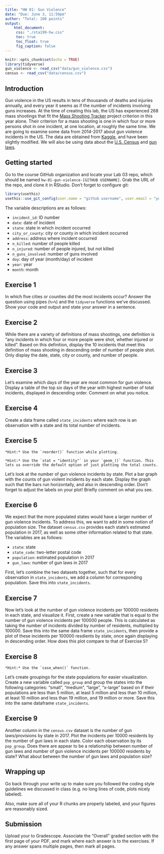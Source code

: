 ```yaml
---
title: "HW 01: Gun Violence"
date: "Due: June 3, 11:59pm"
author: "Total: 100 points"
output: 
    html_document: 
     css: "./sta199-hw.css"
     toc: true
     toc_float: true
     fig_caption: false
---
```


```r
knitr::opts_chunk$set(echo = TRUE)
library(tidyverse)
gun_violence <- read_csv("data/gun_violence.csv")
census <- read_csv("data/census.csv")
```


## Introduction

Gun violence in the US results in tens of thousands of deaths and injuries annually, and every year it seems as if the number of incidents involving guns increases. At the time of creating this lab, the US has experienced 268 mass shootings that fit the [Mass Shooting Tracker](https://www.massshootingtracker.site/) project criterion in this year alone. Their criterion for a mass shooting is one in which four or more persons shot in one incident, at one location, at roughly the same time. We are going to examine some data from 2014-2017 about gun violence incidents in the US. The data are obtained from [Kaggle](https://www.kaggle.com/jameslko/gun-violence-data), and have been slightly modified. We will also be using data about the [U.S. Census](https://www2.census.gov/programs-surveys/popest/datasets/2010-2017/state/asrh/scprc-est2017-18+pop-res.csv) and [gun laws](https://statefirearmlaws.org/national-data/).

## Getting started

Go to the course GitHub organization and locate your Lab 03 repo, which should be named `hw-01-gun-violence-[GITHUB USERNAME]`. Grab the URL of the repo, and clone it in RStudio. Don't forget to configure git:

```r
library(usethis)
usethis::use_git_config(user.name = "github username", user.email = "your email")
```


The variable descriptions are as follows:

- `incident_id`: ID number
- `date`: date of incident
- `state`: state in which incident occurred
- `city_or_county`: city or county in which incident occurred
- `address`: address where incident occurred
- `n_killed`: number of people killed
- `n_injured`: number of people injured, but not killed
- `n_guns_involved`: number of guns involved 
- `doy`: day of year (month/day) of incident
- `year`: year
- `month`: month

## Exercise 1

In which five cities or counties did the most incidents occur? Answer the question using pipes (`%>%`) and the `tidyverse` functions we've discussed. Show your code and output and state your answer in a sentence.


## Exercise 2

While there are a variety of definitions of mass shootings, one definition is "any incidents in which four or more people were shot, whether injured or killed". Based on this definition, display the 10 incidents that meet this definition of mass shooting in descending order of number of people shot. Only display the date, state, city or county, and number of people.


## Exercise 3

Let's examine which days of the year are most common for gun violence. Display a table of the top six days of the year with highest number of total incidents, displayed in descending order. Comment on what you notice.


## Exercise 4

Create a data frame called `state_incidents` where each row is an observation with a state and its total number of incidents.


## Exercise 5

```marginfigure
*Hint:* Use the `reorder()` function while plotting.
```

```marginfigure
*Hint:* Use the `stat = "identity"` in your `geom_()` function. This lets us override the default option of just plotting the total counts.
```

Let's look at the number of gun violence incidents by state. Plot a bar graph with the counts of gun violent incidents by each state. Display the graph such that the bars run horizontally, and also in descending order. Don't forget to adjust the labels on your plot! Briefly comment on what you see.


## Exercise 6

We expect that the more populated states would have a larger number of gun violence incidents. To address this, we want to add in some notion of population size. The dataset `census.csv` provides each state's estimated population in 2017, as well as some other information related to that state. The variables are as follows: 

- `state`: state
- `state_code`: two-letter postal code
- `population`: estimated population in 2017 
- `gun_laws`: number of gun laws in 2017

First, let's combine the two datasets together, such that for every observation in `state_incidents`, we add a column for corresponding population. Save this into `state_incidents`.


## Exercise 7

Now let's look at the number of gun violence incidents per 100000 residents in each state, and visualize it. First, create a new variable that is equal to the number of gun violence incidents per 100000 people. This is calculated as taking the number of incidents divided by number of residents, multiplied by 100000. Save this into the same data frame `state_incidents`, then provide a plot of these incidents per 100000 resdients by state, once again displaying in descending order. How does this plot compare to that of Exercise 5?


## Exercise 8

```marginfigure
*Hint:* Use the `case_when()` function.
```

Let's create groupings for the state populations for easier visualization. Create a new variable called `pop_group` and group the states into the following categories: "small", "medium", "large", "x-large" based on if their populations  are less than 5 million, at least 5 million and less than 10 million, at least 10 million and less than 19 million, and 19 million or more. Save this into the same dataframe `state_incidents`.

## Exercise 9

Another column in the `census.csv` dataset is the number of gun laws/provisions by state in 2017. Plot the incidents per 10000 residents by the number of gun laws in each state. Color each observation by its `pop_group`. Does there are appear to be a relationship between number of gun laws and number of gun violence incidents per 100000 residents by state? What about between the number of gun laws and population size?


## Wrapping up

Go back through your write up to make sure you followed the coding style guidelines we discussed in class (e.g. no long lines of code, plots nicely labeled).
 
Also, make sure all of your R chunks are properly labeled, and your figures are reasonably sized.

## Submission 

Upload your to Gradescope. Associate the "Overall" graded section with the first page of your PDF, and mark where each answer is  to the exercises. If any answer spans multiple pages, then mark all pages.
